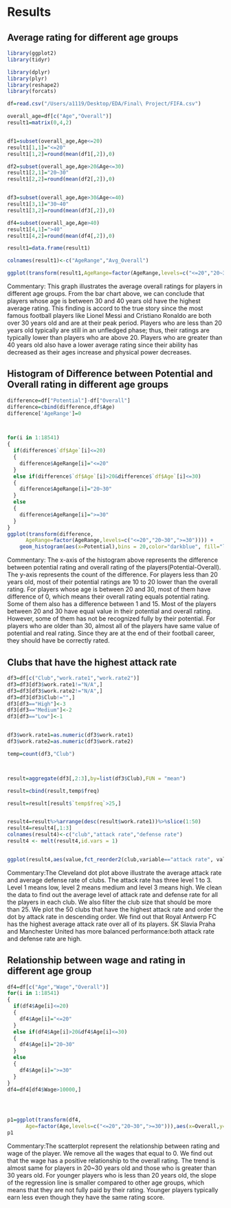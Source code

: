 # Results

## Average rating for different age groups
```r
library(ggplot2)
library(tidyr)

library(dplyr)
library(plyr)
library(reshape2)
library(forcats)

df=read.csv("/Users/a1119/Desktop/EDA/Final\ Project/FIFA.csv")

overall_age=df[c("Age","Overall")]
result1=matrix(0,4,2)


df1=subset(overall_age,Age<=20)
result1[1,1]="<=20"
result1[1,2]=round(mean(df1[,2]),0)

df2=subset(overall_age,Age>20&Age<=30)
result1[2,1]="20~30"
result1[2,2]=round(mean(df2[,2]),0)


df3=subset(overall_age,Age>30&Age<=40)
result1[3,1]="30~40"
result1[3,2]=round(mean(df3[,2]),0)

df4=subset(overall_age,Age>40)
result1[4,1]=">40"
result1[4,2]=round(mean(df4[,2]),0)

result1=data.frame(result1)

colnames(result1)<-c("AgeRange","Avg_Overall")

ggplot(transform(result1,AgeRange=factor(AgeRange,levels=c("<=20","20~30","30~40",">40"))))+geom_bar(aes(x=AgeRange,y=Avg_Overall),stat ="identity",fill="steelblue",width=0.6)+theme_minimal()+xlab("Age Range")+ylab("Average Overall Rating")+ggtitle("Average Rating for Players in different age group")+theme(plot.title=element_text(hjust = 0.5))

```


Commentary: This graph illustrates the average overall ratings for players in different age groups. From the bar chart above, we can conclude that players whose age is between 30 and 40 years old have the highest average rating. This finding is accord to the true story since the most famous football players like Lionel Messi and Cristiano Ronaldo are both over 30 years old and are at their peak period. Players who are less than 20 years old typically are still in an unfledged phase; thus, their ratings are typically lower than players who are above 20. Players who are greater than 40 years old also have a lower average rating since their ability has decreased as their ages increase and physical power decreases.


## Histogram of Difference between Potential and Overall rating in different age groups

```r
difference=df["Potential"]-df["Overall"]
difference=cbind(difference,df$Age)
difference['AgeRange']=0



for(i in 1:18541)
{
  if(difference$`df$Age`[i]<=20)
  {
    difference$AgeRange[i]="<=20"
  }
  else if(difference$`df$Age`[i]>20&difference$`df$Age`[i]<=30)
  {
    difference$AgeRange[i]="20~30"
  }
  else 
  {
    difference$AgeRange[i]=">=30"
  }
}
ggplot(transform(difference,
      AgeRange=factor(AgeRange,levels=c("<=20","20~30",">=30")))) + 
    geom_histogram(aes(x=Potential),bins = 20,color="darkblue", fill="lightblue")+ facet_wrap(~AgeRange)+xlab("Potential minus Overall")+ggtitle("Histogram of difference between overall rating and potential rating in different age group")+theme(plot.title=element_text(hjust = 0.5))
```

Commentary: The x-axis of the histogram above represents the difference between potential rating and overall rating of the players(Potential-Overall). The y-axis represents the count of the difference. For players less than 20 years old, most of their potential ratings are 10 to 20 lower than the overall rating. For players whose age is between 20 and 30, most of them have difference of 0, which means their overall rating equals potential rating. Some of them also has a difference between 1 and 15. Most of the players between 20 and 30 have equal value in their potential and overall rating. However, some of them has not be recognized fully by their potential. For players who are older than 30, almost all of the players have same value of potential and real rating. Since they are at the end of their football career, they should have be correctly rated.





## Clubs that have the highest attack rate

```r
df3=df[c("Club","work.rate1","work.rate2")]
df3=df3[df3$work.rate1!="N/A",]
df3=df3[df3$work.rate2!="N/A",]
df3=df3[df3$Club!="",]
df3[df3=="High"]<-3
df3[df3=="Medium"]<-2
df3[df3=="Low"]<-1


df3$work.rate1=as.numeric(df3$work.rate1)
df3$work.rate2=as.numeric(df3$work.rate2)

temp=count(df3,"Club")



result=aggregate(df3[,2:3],by=list(df3$Club),FUN = "mean")

result=cbind(result,temp$freq)

result=result[result$`temp$freq`>25,]


result4=result%>%arrange(desc(result$work.rate1))%>%slice(1:50)
result4=result4[,1:3]
colnames(result4)<-c("club","attack rate","defense rate")
result4 <- melt(result4,id.vars = 1)


ggplot(result4,aes(value,fct_reorder2(club,variable=="attack rate", value, .desc = FALSE),color=variable))+geom_point()+theme(text = element_text(size=7))+ylab("Club")+xlab("Average work rate")+ggtitle("Average attack and defense rate for each club")+theme(plot.title=element_text(hjust = 0.5))
```

Commentary:The Cleveland dot plot above illustrate the average attack rate and average defense rate of clubs. The attack rate has three level 1 to 3. Level 1 means low, level 2 means medium and level 3 means high. We clean the data to find out the average level of attack rate and defense rate for all the players in each club. We also filter the club size that should be more than 25. We plot the 50 clubs that have the highest attack rate and order the dot by attack rate in descending order. We find out that Royal Antwerp FC has the highest average attack rate over all of its players. SK Slavia Praha and Manchester United has more balanced performance:both attack rate and defense rate are high.



## Relationship between wage and rating in different age group

```r
df4=df[c("Age","Wage","Overall")]
for(i in 1:18541)
{
  if(df4$Age[i]<=20)
  {
    df4$Age[i]="<=20"
  }
  else if(df4$Age[i]>20&df4$Age[i]<=30)
  {
    df4$Age[i]="20~30"
  }
  else 
  {
    df4$Age[i]=">=30"
  }
}
df4=df4[df4$Wage>10000,]




p1=ggplot(transform(df4,
      Age=factor(Age,levels=c("<=20","20~30",">=30"))),aes(x=Overall,y=Wage,shape=Age,color=Age))+geom_point()+geom_smooth(method=lm, se=FALSE)+xlab("Overall rating")
p1
```

Commentary:The scatterplot represent the relationship between rating and wage of the player. We remove all the wages that equal to 0. We find out that the wage has a positive relationship to the overall rating. The trend is almost same for players in 20~30 years old and those who is greater than 30 years old. For younger players who is less than 20 years old, the slope of the regression line is smaller compared to other age groups, which means that they are not fully paid by their rating. Younger players typically earn less even though they have the same rating score.
